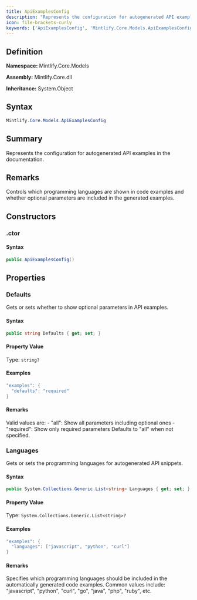 ```yaml
---
title: ApiExamplesConfig
description: "Represents the configuration for autogenerated API examples in the documentation."
icon: file-brackets-curly
keywords: ['ApiExamplesConfig', 'Mintlify.Core.Models.ApiExamplesConfig', 'Mintlify.Core.Models', 'class', 'System.Object']
---
```


## Definition

**Namespace:** Mintlify.Core.Models

**Assembly:** Mintlify.Core.dll

**Inheritance:** System.Object

## Syntax

```csharp
Mintlify.Core.Models.ApiExamplesConfig
```

## Summary

Represents the configuration for autogenerated API examples in the documentation.

## Remarks

Controls which programming languages are shown in code examples and whether
            optional parameters are included in the generated examples.

## Constructors

### .ctor

#### Syntax

```csharp
public ApiExamplesConfig()
```

## Properties

### Defaults

Gets or sets whether to show optional parameters in API examples.

#### Syntax

```csharp
public string Defaults { get; set; }
```

#### Property Value

Type: `string?`

#### Examples

```csharp
"examples": {
  "defaults": "required"
}
```

#### Remarks

Valid values are:
            - "all": Show all parameters including optional ones
            - "required": Show only required parameters
            Defaults to "all" when not specified.

### Languages

Gets or sets the programming languages for autogenerated API snippets.

#### Syntax

```csharp
public System.Collections.Generic.List<string> Languages { get; set; }
```

#### Property Value

Type: `System.Collections.Generic.List<string>?`

#### Examples

```csharp
"examples": {
  "languages": ["javascript", "python", "curl"]
}
```

#### Remarks

Specifies which programming languages should be included in the
            automatically generated code examples. Common values include:
            "javascript", "python", "curl", "go", "java", "php", "ruby", etc.

